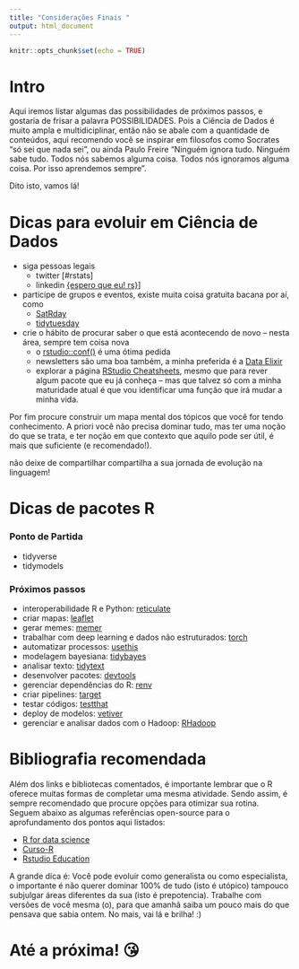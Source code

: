 ```yaml
---
title: "Considerações Finais "
output: html_document
---
```


```r
knitr::opts_chunk$set(echo = TRUE)
```

# Intro

Aqui iremos listar algumas das possibilidades de próximos passos, e gostaria de frisar a palavra POSSIBILIDADES. Pois a Ciência de Dados é muito ampla e multidiciplinar, então não se abale com a quantidade de conteúdos, aqui recomendo você se inspirar em filosofos como Socrates "só sei que nada sei", ou ainda Paulo Freire "Ninguém ignora tudo. Ninguém sabe tudo. Todos nós sabemos alguma coisa. Todos nós ignoramos alguma coisa. Por isso aprendemos sempre".

Dito isto, vamos lá!



# Dicas para evoluir em Ciência de Dados

-   siga pessoas legais
    - twitter [#rstats]
    - linkedin [{espero que eu! rs}](https://www.linkedin.com/in/nathaliademetrio/)]
    
-   participe de grupos e eventos, existe muita coisa gratuita bacana por aí, como
    - [SatRday](https://satrdays.org/) 
    - [tidytuesday](https://www.tidytuesday.com/) 
  
-   crie o hábito de procurar saber o que está acontecendo de novo -- nesta área, sempre tem coisa nova
    -   o [rstudio::conf()](https://rstudio.com/conference/) é uma ótima pedida
    -   newsletters são uma boa também, a minha preferida é a [Data Elixir](https://dataelixir.com/)
    -   explorar a página [RStudio Cheatsheets](https://www.rstudio.com/resources/cheatsheets/), mesmo que para rever algum pacote que eu já conheça -- mas que talvez só com a minha maturidade atual é que vou identificar uma função que irá mudar a minha vida.

Por fim procure construir um mapa mental dos tópicos que você for tendo conhecimento. A priori você não precisa dominar tudo, mas ter uma noção do que se trata, e ter noção em que contexto que aquilo pode ser útil, é mais que suficiente (e recomendado!).


não deixe de compartilhar compartilha a sua jornada de evolução na linguagem!


# Dicas de pacotes R

### Ponto de Partida

-   tidyverse
-   tidymodels

### Próximos passos

-   interoperabilidade R e Python: [reticulate](https://rstudio.github.io/reticulate/)
-   criar mapas: [leaflet](https://rstudio.github.io/leaflet/)
-   gerar memes: [memer](https://github.com/sctyner/memer)
-   trabalhar com deep learning e dados não estruturados: [torch](https://torch.mlverse.org/packages/)
-   automatizar processos: [usethis](https://github.com/r-lib/usethis)
-   modelagem bayesiana: [tidybayes](http://mjskay.github.io/tidybayes/)
-   analisar texto: [tidytext](https://github.com/juliasilge/tidytext)
-   desenvolver pacotes: [devtools](https://github.com/r-lib/devtools)
-   gerenciar dependências do R: [renv](https://rstudio.github.io/renv/articles/renv.html)
-   criar pipelines: [target](https://cran.r-project.org/web/packages/targets/vignettes/overview.html)
-   testar códigos: [testthat](https://testthat.r-lib.org/)
-   deploy de modelos: [vetiver](https://github.com/rstudio/vetiver-r)
-   gerenciar e analisar dados com o Hadoop: [RHadoop](https://github.com/RevolutionAnalytics/RHadoop/wiki)


# Bibliografia recomendada

Além dos links e bibliotecas comentados, é importante lembrar que o R oferece muitas formas de completar uma mesma atividade. Sendo assim, é sempre recomendado que procure opções para otimizar sua rotina. Seguem abaixo as algumas referências open-source para o aprofundamento dos pontos aqui listados:

 - [R for data science](https://r4ds.had.co.nz/introduction.html)
 - [Curso-R](https://www.curso-r.com/material/)
 - [Rstudio Education](https://education.rstudio.com/)


A grande dica é: Você pode evoluir como generalista ou como especialista, o importante é não querer dominar 100% de tudo (isto é utópico) tampouco subjulgar áreas diferentes da sua (isto é prepotencia). Trabalhe com versões de você mesma (o), para que amanhã saiba um pouco mais do que pensava que sabia ontem. No mais, vai lá e brilha! :)

# Até a próxima! 😘
